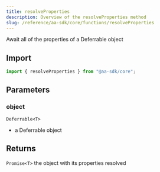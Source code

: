 ```yaml
---
title: resolveProperties
description: Overview of the resolveProperties method
slug: /reference/aa-sdk/core/functions/resolveProperties
---
```



Await all of the properties of a Deferrable object

## Import

```ts
import { resolveProperties } from "@aa-sdk/core";
```

## Parameters

### object

`Deferrable<T>`

- a Deferrable object

## Returns

`Promise<T>`
the object with its properties resolved
